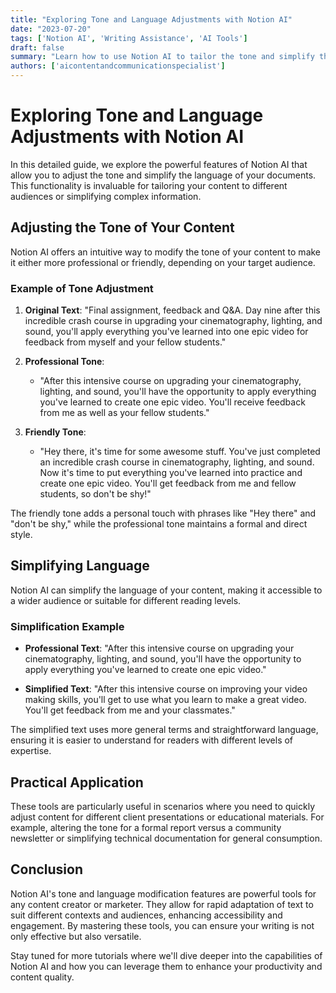 ```yaml
---
title: "Exploring Tone and Language Adjustments with Notion AI"
date: "2023-07-20"
tags: ['Notion AI', 'Writing Assistance', 'AI Tools']
draft: false
summary: "Learn how to use Notion AI to tailor the tone and simplify the language of your content, catering to different audiences and purposes."
authors: ['aicontentandcommunicationspecialist']
---
```


# Exploring Tone and Language Adjustments with Notion AI

In this detailed guide, we explore the powerful features of Notion AI that allow you to adjust the tone and simplify the language of your documents. This functionality is invaluable for tailoring your content to different audiences or simplifying complex information.

## Adjusting the Tone of Your Content

Notion AI offers an intuitive way to modify the tone of your content to make it either more professional or friendly, depending on your target audience.

### Example of Tone Adjustment

1. **Original Text**: "Final assignment, feedback and Q&A. Day nine after this incredible crash course in upgrading your cinematography, lighting, and sound, you'll apply everything you've learned into one epic video for feedback from myself and your fellow students."

2. **Professional Tone**:
   - "After this intensive course on upgrading your cinematography, lighting, and sound, you'll have the opportunity to apply everything you've learned to create one epic video. You'll receive feedback from me as well as your fellow students."

3. **Friendly Tone**:
   - "Hey there, it's time for some awesome stuff. You've just completed an incredible crash course in cinematography, lighting, and sound. Now it's time to put everything you've learned into practice and create one epic video. You'll get feedback from me and fellow students, so don't be shy!"

The friendly tone adds a personal touch with phrases like "Hey there" and "don't be shy," while the professional tone maintains a formal and direct style.

## Simplifying Language

Notion AI can simplify the language of your content, making it accessible to a wider audience or suitable for different reading levels.

### Simplification Example

- **Professional Text**: "After this intensive course on upgrading your cinematography, lighting, and sound, you'll have the opportunity to apply everything you've learned to create one epic video."
  
- **Simplified Text**: "After this intensive course on improving your video making skills, you'll get to use what you learn to make a great video. You'll get feedback from me and your classmates."

The simplified text uses more general terms and straightforward language, ensuring it is easier to understand for readers with different levels of expertise.

## Practical Application

These tools are particularly useful in scenarios where you need to quickly adjust content for different client presentations or educational materials. For example, altering the tone for a formal report versus a community newsletter or simplifying technical documentation for general consumption.

## Conclusion

Notion AI's tone and language modification features are powerful tools for any content creator or marketer. They allow for rapid adaptation of text to suit different contexts and audiences, enhancing accessibility and engagement. By mastering these tools, you can ensure your writing is not only effective but also versatile.

Stay tuned for more tutorials where we'll dive deeper into the capabilities of Notion AI and how you can leverage them to enhance your productivity and content quality.

